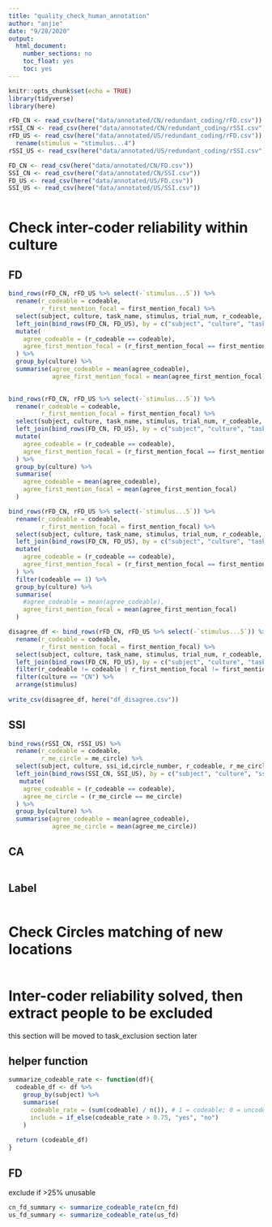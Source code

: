 ```yaml
---
title: "quality_check_human_annotation"
author: "anjie"
date: "9/28/2020"
output: 
  html_document:
    number_sections: no
    toc_float: yes
    toc: yes
---
```


```r
knitr::opts_chunk$set(echo = TRUE)
library(tidyverse)
library(here)

rFD_CN <- read_csv(here("data/annotated/CN/redundant_coding/rFD.csv"))
rSSI_CN <- read_csv(here("data/annotated/CN/redundant_coding/rSSI.csv"))
rFD_US <- read_csv(here("data/annotated/US/redundant_coding/rFD.csv")) %>% 
  rename(stimulus = "stimulus...4")
rSSI_US <- read_csv(here("data/annotated/US/redundant_coding/rSSI.csv"))

FD_CN <- read_csv(here("data/annotated/CN/FD.csv"))
SSI_CN <- read_csv(here("data/annotated/CN/SSI.csv"))
FD_US <- read_csv(here("data/annotated/US/FD.csv"))
SSI_US <- read_csv(here("data/annotated/US/SSI.csv"))
```

```r

```


# Check inter-coder reliability within culture 

## FD

```r
bind_rows(rFD_CN, rFD_US %>% select(-`stimulus...5`)) %>% 
  rename(r_codeable = codeable, 
         r_first_mention_focal = first_mention_focal) %>% 
  select(subject, culture, task_name, stimulus, trial_num, r_codeable, r_first_mention_focal) %>% 
  left_join(bind_rows(FD_CN, FD_US), by = c("subject", "culture", "task_name", "stimulus", "trial_num")) %>% 
  mutate(
    agree_codeable = (r_codeable == codeable), 
    agree_first_mention_focal = (r_first_mention_focal == first_mention_focal)
  ) %>% 
  group_by(culture) %>% 
  summarise(agree_codeable = mean(agree_codeable), 
            agree_first_mention_focal = mean(agree_first_mention_focal))
  
```
```r
bind_rows(rFD_CN, rFD_US %>% select(-`stimulus...5`)) %>% 
  rename(r_codeable = codeable, 
         r_first_mention_focal = first_mention_focal) %>% 
  select(subject, culture, task_name, stimulus, trial_num, r_codeable, r_first_mention_focal) %>% 
  left_join(bind_rows(FD_CN, FD_US), by = c("subject", "culture", "task_name", "stimulus", "trial_num")) %>% 
  mutate(
    agree_codeable = (r_codeable == codeable), 
    agree_first_mention_focal = (r_first_mention_focal == first_mention_focal)
  ) %>% 
  group_by(culture) %>% 
  summarise(
    agree_codeable = mean(agree_codeable), 
    agree_first_mention_focal = mean(agree_first_mention_focal)
  )

bind_rows(rFD_CN, rFD_US %>% select(-`stimulus...5`)) %>% 
  rename(r_codeable = codeable, 
         r_first_mention_focal = first_mention_focal) %>% 
  select(subject, culture, task_name, stimulus, trial_num, r_codeable, r_first_mention_focal) %>% 
  left_join(bind_rows(FD_CN, FD_US), by = c("subject", "culture", "task_name", "stimulus", "trial_num")) %>% 
  mutate(
    agree_codeable = (r_codeable == codeable), 
    agree_first_mention_focal = (r_first_mention_focal == first_mention_focal)
  ) %>% 
  filter(codeable == 1) %>% 
  group_by(culture) %>% 
  summarise(
    #agree_codeable = mean(agree_codeable), 
    agree_first_mention_focal = mean(agree_first_mention_focal)
  )
```


```r
disagree_df <- bind_rows(rFD_CN, rFD_US %>% select(-`stimulus...5`)) %>% 
  rename(r_codeable = codeable, 
         r_first_mention_focal = first_mention_focal) %>% 
  select(subject, culture, task_name, stimulus, trial_num, r_codeable, r_first_mention_focal) %>% 
  left_join(bind_rows(FD_CN, FD_US), by = c("subject", "culture", "task_name", "stimulus", "trial_num")) %>% 
  filter(r_codeable != codeable | r_first_mention_focal != first_mention_focal) %>% 
  filter(culture == "CN") %>% 
  arrange(stimulus)
  
write_csv(disagree_df, here("df_disagree.csv"))
```



## SSI
```r
bind_rows(rSSI_CN, rSSI_US) %>% 
  rename(r_codeable = codeable, 
         r_me_circle = me_circle) %>% 
  select(subject, culture, ssi_id,circle_number, r_codeable, r_me_circle ) %>% 
  left_join(bind_rows(SSI_CN, SSI_US), by = c("subject", "culture", "ssi_id","circle_number")) %>% 
   mutate(
    agree_codeable = (r_codeable == codeable), 
    agree_me_circle = (r_me_circle == me_circle)
  ) %>% 
  group_by(culture) %>% 
  summarise(agree_codeable = mean(agree_codeable), 
            agree_me_circle = mean(agree_me_circle))
```




## CA 
```r

```

## Label 
```r

```

# Check Circles matching of new locations 
```r

```

# Inter-coder reliability solved, then extract people to be excluded 
this section will be moved to task_exclusion section later 

## helper function 
```r
summarize_codeable_rate <- function(df){
  codeable_df <- df %>% 
    group_by(subject) %>% 
    summarise(
      codeable_rate = (sum(codeable) / n()), # 1 = codeable; 0 = uncodeable
      include = if_else(codeable_rate > 0.75, "yes", "no")
    )
  
  return (codeable_df)
}
```


## FD
exclude if >25% unusable 
```r
cn_fd_summary <- summarize_codeable_rate(cn_fd)
us_fd_summary <- summarize_codeable_rate(us_fd)
```





